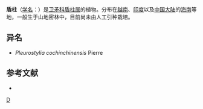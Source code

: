 {{Speciesbox 
| taxon = Pleurostylia opposita 
| image = Pleurostylia opposita 2.JPG
| authority =  (Wall.) Aleton
}}

'''盾柱'''（[[学名|学名]]：{{lang|la|''Pleurostylia opposita''}}）是[[卫矛科|卫矛科]][[盾柱属|盾柱属]]的植物。分布在[[越南|越南]]、[[印度|印度]]以及[[中国大陆|中国大陆]]的[[海南|海南]]等地，一般生于山地密林中，目前尚未由人工引种栽培。

== 异名 ==
* ''Pleurostylia cochinchinensis'' Pierre

== 参考文献 ==
<div class="references-small">
* {{cite web| url =http://www.bioinfo.cn/db05/KmzwSpecies.php?action=view&id=3266| title =盾柱| work =《中国高等植物数据库全库》| publisher =中国科学院微生物研究所| author =昆明植物研究所| accessdate =2009-02-24| deadurl =yes| archiveurl =https://web.archive.org/web/20160305080849/http://www.bioinfo.cn/db05/KmzwSpecies.php?action=view&id=3266| archivedate =2016年3月5日| df =}}
</div>
{{Taxonbar|from=Q15227613}}

[[Category:盾柱属|D]]
